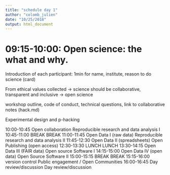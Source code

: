 ```yaml
---
title: "schedule day 1"
author: "colomb_julien"
date: "10/25/2018"
output: html_document
---
```



# 09:15-10:00: Open science: the what and why.

Introduction of each participant: 1min for name, institute, reason to do science (card)

From ethical values collected -> science should be collaborative, transparent and inclusive -> open science

workshop outline, code of conduct, technical questions, link to collaborative notes (hack.md)


Experimental design and p-hacking



10:00-10:45
Open collaboration
Reproducible research and data analysis I
10:45-11:00
BREAK
BREAK
11:00-11:45
Open Data I (raw data)
Reproducible research and data analysis II
11:45-12:30
Open Data II (spreadsheets)
Open Publishing (open access)
12:30-13:30
LUNCH
LUNCH
13:30-14:15
Open Data III (FAIR data)
Open source Software I 
14:15-15:00
Open Data IV (open data)
Open Source Software II
15:00-15:15
BREAK
BREAK
15:15-16:00
version control
Public engagement / Open Communities
16:00-16:45
Day review/discussion
Day review/discussion